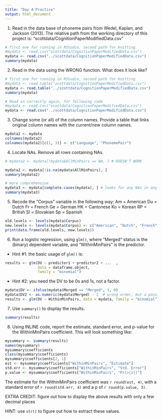 ```yaml
---
title: "Day 4 Practice"
output: html_document
---
```


1. Read in the data base of phoneme pairs from Wedel, Kaplan, and Jackson (2013).  The relative path from the working directory of this project is: "scottdata/CognitionPaperModifiedData.csv"

```r
# first one for running in RStudio, second path for knitting
#mydata <- read.csv("scottdata/CognitionPaperModifiedData.csv")
mydata <- read.csv("../scottdata/CognitionPaperModifiedData.csv")
summary(mydata)
```

2. Read in the data using the WRONG function.  What does it look like?

```r
# first one for running in RStudio, second path for knitting
#mydata <- read.table("scottdata/CognitionPaperModifiedData.csv")
mydata <- read.table("../scottdata/CognitionPaperModifiedData.csv")
summary(mydata)

# Read in correctly again, for following code
#mydata <- read.csv("scottdata/CognitionPaperModifiedData.csv")
mydata <- read.csv("../scottdata/CognitionPaperModifiedData.csv")

```

3. Change some (or all) of the column names.  Provide a table that links original column names with the current/new column names.

```r
mydata2 <- mydata
colnames(mydata2)
colnames(mydata2)[c(1, 3)] <- c("Language", "PhonemePair")
```

4. Locate NAs.  Remove all rows containing NAs.

```r
# mydata2 <- mydata[!mydata$AllMinPairs == NA, ] # DOESN'T WORK

mydata2 <- mydata[!is.na(mydata$AllMinPairs), ]
summary(mydata2)

# more comprehensive
mydata3 <- mydata[complete.cases(mydata), ] # looks for any NAs in any column
summary(mydata3)

```


5. Recode the "Corpus" variable in the following way:
Am = American
Du = Dutch
Fr = French
Ge = German
HK = Cantonese
Ko = Korean
RP = British
Sl = Slovakian
Sp = Spanish

```r
old.levels <- levels(mydata$Corpus)
new.levels <- levels(mydata$Corpus) <- c("American", "Dutch", "French", "German", "Cantonese", "Korean", "British", "Slovakian", "Spanish")
print(data.frame(old.levels, new.levels))

```



6. Run a logistic regression, using `glm()`, where "Merged" status is the (binary) dependent variable, and "WithinMinPairs" is the predictor.
  - Hint #1: the basic usage of `glm()` is:
```r
results <- glm(DV ~ predictor1 + predictor2 + ...  , 
               data = dataframe.object,
               family = "binomial")
```
  - Hint #2: you need the DV to be 0s and 1s, not a factor.
  
```r
mydata$DV <- ifelse(mydata$Merged == "Merged", 1, 0)
mydata$DV2 <- as.numeric(mydata$Merged) - 1  # wrong order, but a possibility
results <- glm(DV ~ WithinMinPairs, data = mydata, family = "binomial")
```

  
7. Use `summary()` to display the results.

```r
summary(results)
```


8. Using INLINE code, report the estimate, standard error, and p-value for the WithinMinPairs coefficient.  This will look something like:

```r
mysummary <- summary(results)
names(mysummary)
mysummary$coefficients
class(mysummary$coefficients)
mysummary$coefficients[2, 1]
est <- mysummary$coefficients["WithinMinPairs", "Estimate"]
std.err <- mysummary$coefficients["WithinMinPairs", "Std. Error"]
p.value <- mysummary$coefficients["WithinMinPairs", "Pr(>|z|)"]

```

The estimate for the WithinMinPairs coefficient was `r round(est, 4)`, with a standard error of `r round(std.err, 4)` and a p of `r round(p.value, 3)`.

EXTRA CREDIT: figure out how to display the above results with only a few decimal places

HINT: use `str()` to figure out how to extract these values.

